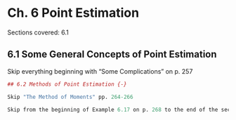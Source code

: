 # Ch. 6 Point Estimation {-}

Sections covered: 6.1

## 6.1 Some General Concepts of Point Estimation {-}

Skip everything beginning with "Some Complications" on p. 257


```r
## 6.2 Methods of Point Estimation {-}

Skip "The Method of Moments" pp. 264-266

Skip from the beginning of Example 6.17 on p. 268 to the end of the section.
```





